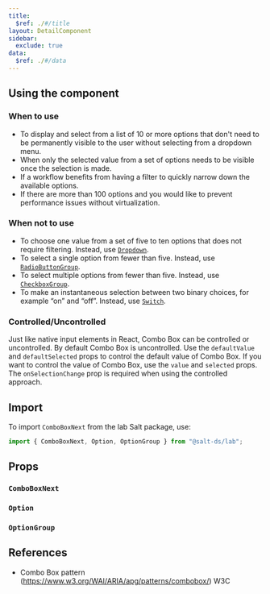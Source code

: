 ```yaml
---
title:
  $ref: ./#/title
layout: DetailComponent
sidebar:
  exclude: true
data:
  $ref: ./#/data
---
```


## Using the component

### When to use

- To display and select from a list of 10 or more options that don't need to be permanently visible to the user without selecting from a dropdown menu.
- When only the selected value from a set of options needs to be visible once the selection is made.
- If a workflow benefits from having a filter to quickly narrow down the available options.
- If there are more than 100 options and you would like to prevent performance issues without virtualization.

### When not to use

- To choose one value from a set of five to ten options that does not require filtering. Instead, use [`Dropdown`](../dropdown).
- To select a single option from fewer than five. Instead, use [`RadioButtonGroup`](../radio-button).
- To select multiple options from fewer than five. Instead, use [`CheckboxGroup`](../checkbox).
- To make an instantaneous selection between two binary choices, for example “on” and “off”. Instead, use [`Switch`](../switch).

### Controlled/Uncontrolled

Just like native input elements in React, Combo Box can be controlled or uncontrolled. By default Combo Box is uncontrolled. Use the `defaultValue` and `defaultSelected` props to control the default value of Combo Box.
If you want to control the value of Combo Box, use the `value` and `selected` props. The `onSelectionChange` prop is required when using the controlled approach.

## Import

To import `ComboBoxNext` from the lab Salt package, use:

```js
import { ComboBoxNext, Option, OptionGroup } from "@salt-ds/lab";
```

## Props

### `ComboBoxNext`

<PropsTable packageName="lab" componentName="ComboBoxNext" />

### `Option`

<PropsTable packageName="lab" componentName="Option" />

### `OptionGroup`

<PropsTable packageName="lab" componentName="OptionGroup" />

## References

- Combo Box pattern (https://www.w3.org/WAI/ARIA/apg/patterns/combobox/) W3C
